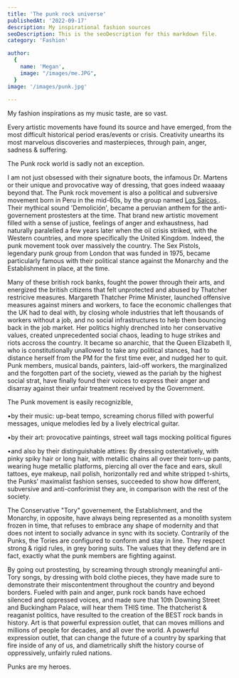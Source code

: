 ```yaml
---
title: 'The punk rock universe'
publishedAt: '2022-09-17'
description: My inspirational fashion sources
seoDescription: This is the seoDescription for this markdown file.
category: 'Fashion'

author:
  {
    name: 'Megan',
    image: "/images/me.JPG",
  }
image: '/images/punk.jpg'
  
---
```


My fashion inspirations as my music taste, are so vast. 

Every artistic movements have found its source and have emerged, from the most difficult historical period eras/events or crisis. Creativity unearths its most marvelous discoveries and masterpieces, through pain, anger, sadness & suffering. 

The Punk rock world is sadly not an exception. 

I am not just obsessed with their signature boots, the infamous Dr. Martens or their unique and provocative way of dressing, that goes indeed waaaay beyond that. 
The Punk rock movement is also a political and subversive movement born in Peru in the mid-60s, by the group named <a href="https://en.wikipedia.org/wiki/Los_Saicos" > Los Saicos </a>. Their mythical sound 'Demolición', became a peruvian anthem for the anti-governement prostesters at the time. 
That brand new artistic movement filled with a sense of justice, feelings of anger and exhaustness, had naturally paralelled a few years later when the oil crisis striked, with the Western countries, and more specifically the United Kingdom. 
Indeed, the punk movement took over massively the country. The Sex Pistols, legendary punk group from London that was funded in 1975, became particularly famous with their political stance against the Monarchy and the Establishment in place, at the time. 

Many of these british rock banks, fought the power through their arts, and energized the british citizens that felt unprotected and abused by Thatcher restricive measures.
Margareth Thatcher Prime Minister, launched offensive measures against miners and workers, to face the economic challenges that the UK had to deal with, by closing whole industries that left thousands of workers without a job, and 
no social infrastructures to help them bouncing back in the job market. Her politics highly drenched into her conservative values, created unprecedented social chaos, leading to huge strikes and riots accross the country. It became so anarchic, that the Queen Elizabeth II, who is constitutionally unallowed to take any political stances, 
had to distance herself from the PM for the first time ever, and nudged her to quit. Punk members, musical bands, painters, laid-off workers, the marginalized and the forgotten part of the society, viewed as the pariah by the highest social strat, have finally found their voices to express their anger and disarray against their unfair treatment received by the Government. 

The Punk movement is easily recognizible,

•by their music: up-beat tempo, screaming chorus filled with powerful messages, unique melodies led by a lively electrical guitar.

•by their art: provocative paintings, street wall tags mocking political figures

•and also by their distinguishable attires: By dressing ostentatively, with pinky spiky hair or long hair, with metallic chains all over their torn-up pants, wearing huge metallic platforms, piercing all over the face and ears, skull tattoes, eye makeup, nail polish, horizontally red and white stripped t-shirts, the Punks' maximalist fashion senses, succeeded to show how different, subversive and anti-conforimist they are, in comparison with the rest of the society. 

The Conservative "Tory" governement, the Establishment, and the Monarchy, in opposite, have always being represented as a monolith system frozen in time, that refuses to embrace any shape of modernity and that does not intent to socially advance in sync with its society. Contrarily of the Punks, the Tories are configured to conform and stay in line. They respect strong & rigid rules, in grey boring suits. The values that they defend are in fact, exactly what the punk members are fighting against.



By going out prostesting, by screaming through strongly meaningful anti-Tory songs, by dressing with bold clothe pieces, they have made sure to demonstrate their miscontentment throughout the country and beyond borders. Fueled with pain and anger, punk rock bands have echoed silenced and oppressed voices, and made sure that 10th Downing Street and Buckingham Palace, will hear them THIS time. 
The thatcherist & reaganist politics, have resulted to the creation of the BEST rock bands in history. Art is that powerful expression outlet, that can moves millions and millions of people for decades, and all over the world.
A powerful expression outlet, that can change the future of a country by sparking that fire inside of any of us, and diametrically shift the history course of oppressively, unfairly ruled nations.

Punks are my heroes.

